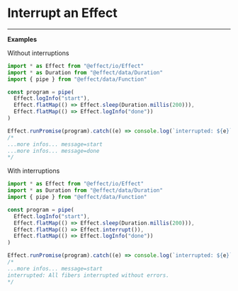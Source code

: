 # Interrupt an Effect


<Stub />

---

**Examples**

Without interruptions

```ts
import * as Effect from "@effect/io/Effect"
import * as Duration from "@effect/data/Duration"
import { pipe } from "@effect/data/Function"

const program = pipe(
  Effect.logInfo("start"),
  Effect.flatMap(() => Effect.sleep(Duration.millis(200))),
  Effect.flatMap(() => Effect.logInfo("done"))
)

Effect.runPromise(program).catch((e) => console.log(`interrupted: ${e}`))
/*
...more infos... message=start
...more infos... message=done
*/
```

With interruptions

```ts {8}
import * as Effect from "@effect/io/Effect"
import * as Duration from "@effect/data/Duration"
import { pipe } from "@effect/data/Function"

const program = pipe(
  Effect.logInfo("start"),
  Effect.flatMap(() => Effect.sleep(Duration.millis(200))),
  Effect.flatMap(() => Effect.interrupt()),
  Effect.flatMap(() => Effect.logInfo("done"))
)

Effect.runPromise(program).catch((e) => console.log(`interrupted: ${e}`))
/*
...more infos... message=start
interrupted: All fibers interrupted without errors.
*/
```
